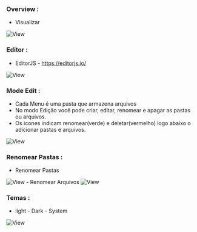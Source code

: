 
### Overview : 
- Visualizar
<Image src="/Doc_Projetos/img/1.png" alt="View" width={1200} height={700} />

### Editor : 
- EditorJS - https://editorjs.io/ 
<Image src="/Doc_Projetos/img/8.png" alt="View" width={1200} height={700} />

### Mode Edit : 
- Cada Menu é uma pasta que armazena arquivos 
- No modo Edição você pode criar, editar, renomear e apagar as pastas ou arquivos.
- Os icones indicam renomear(verde) e deletar(vermelho) logo abaixo o adicionar pastas e arquivos.
<Image src="/Doc_Projetos/img/3.png" alt="View" width={1200} height={700} />

### Renomear Pastas : 
- Renomear Pastas
<Image src="/Doc_Projetos/img/4.png" alt="View" width={1200} height={700} />
- Renomear Arquivos
<Image src="/Doc_Projetos/img/5.png" alt="View" width={1200} height={700} />

### Temas : 
- light - Dark - System
<Image src="/Doc_Projetos/img/6.png" alt="View" width={1200} height={700} />
